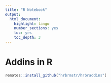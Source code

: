 ```yaml
---
title: "R Notebook"
output:
  html_document:
    highlight: tango
    number_sections: yes
    toc: yes
    toc_depth: 3
---
```


# Addins in R
```r
remotes::install_github("hrbrmstr/hrbraddins")

```
